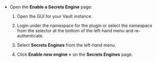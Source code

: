 - Open the **Enable a Secrets Engine** page:

    1. Open the GUI for your Vault instance.

    1. Login under the namespace for the plugin or select the namespace from the
       selector at the bottom of the left-hand menu and re-authenticate.

    1. Select **Secrets Engines** from the left-hand menu.

    1. Click **Enable new engine +** on the **Secrets Engines** page.